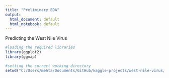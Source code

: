 ```yaml
---
title: "Preliminary EDA"
output:
  html_document: default
  html_notebook: default
---
```


Predicting the West Nile Virus

```r
#loading the required libraries
library(ggplot2)
library(ggmap)
```

```r
#setting the correct working directory
setwd("C:/Users/mehta/Documents/GitHub/kaggle-projects/west-nile-virus/data")
```


